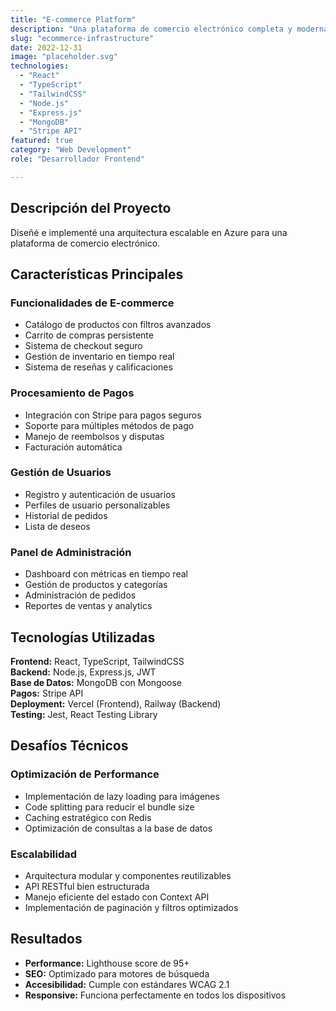 ```yaml
---
title: "E-commerce Platform"
description: "Una plataforma de comercio electrónico completa y moderna desarrollada con las últimas tecnologías web."
slug: "ecommerce-infrastructure"
date: 2022-12-31
image: "placeholder.svg"
technologies: 
  - "React"
  - "TypeScript"
  - "TailwindCSS"
  - "Node.js"
  - "Express.js"
  - "MongoDB"
  - "Stripe API"
featured: true
category: "Web Development"
role: "Desarrollador Frontend"

---
```


## Descripción del Proyecto

Diseñé e implementé una arquitectura escalable en Azure para una plataforma de comercio electrónico.

## Características Principales

### Funcionalidades de E-commerce
- Catálogo de productos con filtros avanzados
- Carrito de compras persistente
- Sistema de checkout seguro
- Gestión de inventario en tiempo real
- Sistema de reseñas y calificaciones

### Procesamiento de Pagos
- Integración con Stripe para pagos seguros
- Soporte para múltiples métodos de pago
- Manejo de reembolsos y disputas
- Facturación automática

### Gestión de Usuarios
- Registro y autenticación de usuarios
- Perfiles de usuario personalizables
- Historial de pedidos
- Lista de deseos

### Panel de Administración
- Dashboard con métricas en tiempo real
- Gestión de productos y categorías
- Administración de pedidos
- Reportes de ventas y analytics

## Tecnologías Utilizadas

**Frontend:** React, TypeScript, TailwindCSS  
**Backend:** Node.js, Express.js, JWT  
**Base de Datos:** MongoDB con Mongoose  
**Pagos:** Stripe API  
**Deployment:** Vercel (Frontend), Railway (Backend)  
**Testing:** Jest, React Testing Library  

## Desafíos Técnicos

### Optimización de Performance
- Implementación de lazy loading para imágenes
- Code splitting para reducir el bundle size
- Caching estratégico con Redis
- Optimización de consultas a la base de datos

### Escalabilidad
- Arquitectura modular y componentes reutilizables
- API RESTful bien estructurada
- Manejo eficiente del estado con Context API
- Implementación de paginación y filtros optimizados

## Resultados
- **Performance:** Lighthouse score de 95+
- **SEO:** Optimizado para motores de búsqueda
- **Accesibilidad:** Cumple con estándares WCAG 2.1
- **Responsive:** Funciona perfectamente en todos los dispositivos